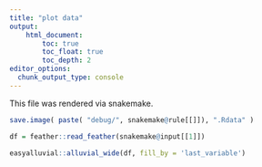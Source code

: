 ```yaml
---
title: "plot data"
output: 
    html_document:
        toc: true
        toc_float: true
        toc_depth: 2
editor_options:
  chunk_output_type: console
---
```


This file was rendered via snakemake.


```r
save.image( paste( "debug/", snakemake@rule[[]]), ".Rdata" )

df = feather::read_feather(snakemake@input[[1]])

easyalluvial::alluvial_wide(df, fill_by = 'last_variable')
```
